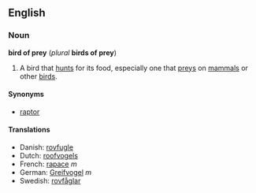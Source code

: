 ==English==
===Noun===
'''bird of prey''' (''plural'' '''birds of prey''')

#A bird that [[hunt]]s for its food, especially one that [[prey]]s on [[mammal]]s or other [[bird]]s.

====Synonyms====
*[[raptor]]

====Translations====
*Danish: [[rovfugle]]
*Dutch: [[roofvogels]]
*French: [[rapace]] ''m''
*German: [[Greifvogel]] ''m''
*Swedish: [[rovfåglar]]